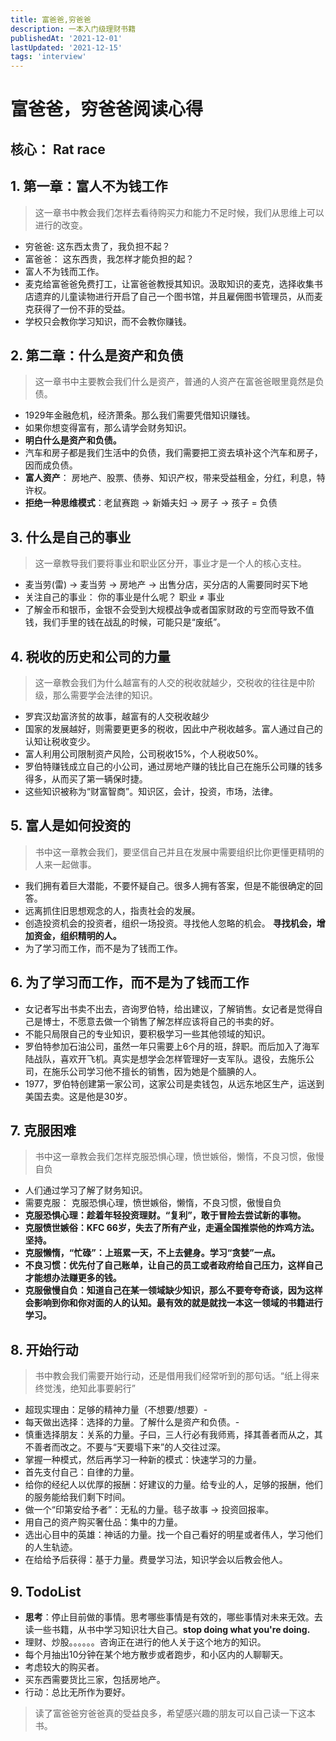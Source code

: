 ```yaml
---
title: 富爸爸,穷爸爸
description: 一本入门级理财书籍
publishedAt: '2021-12-01'
lastUpdated: '2021-12-15'
tags: 'interview'
---
```


# 富爸爸，穷爸爸阅读心得

## 核心： Rat race

## 1. 第一章：富人不为钱工作
> 这一章书中教会我们怎样去看待购买力和能力不足时候，我们从思维上可以进行的改变。
- 穷爸爸: 这东西太贵了，我负担不起？
- 富爸爸： 这东西贵，我怎样才能负担的起？
- 富人不为钱而工作。
- 麦克给富爸爸免费打工，让富爸爸教授其知识。汲取知识的麦克，选择收集书店遗弃的儿童读物进行开启了自己一个图书馆，并且雇佣图书管理员，从而麦克获得了一份不菲的受益。
- 学校只会教你学习知识，而不会教你赚钱。

## 2. 第二章：什么是资产和负债
> 这一章书中主要教会我们什么是资产，普通的人资产在富爸爸眼里竟然是负债。
- 1929年金融危机，经济萧条。那么我们需要凭借知识赚钱。
- 如果你想变得富有，那么请学会财务知识。
- **明白什么是资产和负债。**
- 汽车和房子都是我们生活中的负债，我们需要把工资去填补这个汽车和房子，因而成负债。
- **富人资产**： 房地产、股票、债券、知识产权，带来受益租金，分红，利息，特许权。
- **拒绝一种思维模式**：老鼠赛跑 → 新婚夫妇 → 房子 → 孩子 = 负债

## 3. 什么是自己的事业
> 这一章教导我们要将事业和职业区分开，事业才是一个人的核心支柱。
- 麦当劳(雷) → 麦当劳 → 房地产 → 出售分店，买分店的人需要同时买下地
- 关注自己的事业： 你的事业是什么呢？ 职业 ≠ 事业
- 了解金币和银币，金银不会受到大规模战争或者国家财政的亏空而导致不值钱，我们手里的钱在战乱的时候，可能只是“废纸”。

## 4. 税收的历史和公司的力量
> 这一章教会我们为什么越富有的人交的税收就越少，交税收的往往是中阶级，那么需要学会法律的知识。
- 罗宾汉劫富济贫的故事，越富有的人交税收越少
- 国家的发展越好，则需要更更多的税收，因此中产税收越多。富人通过自己的认知让税收变少。
- 富人利用公司限制资产风险，公司税收15%，个人税收50%。
- 罗伯特赚钱成立自己的小公司，通过房地产赚的钱比自己在施乐公司赚的钱多得多，从而买了第一辆保时捷。
- 这些知识被称为“财富智商”。知识区，会计，投资，市场，法律。

## 5. 富人是如何投资的
> 书中这一章教会我们，要坚信自己并且在发展中需要组织比你更懂更精明的人来一起做事。
- 我们拥有着巨大潜能，不要怀疑自己。很多人拥有答案，但是不能很确定的回答。
- 远离抓住旧思想观念的人，指责社会的发展。
- 创造投资机会的投资者，组织一场投资。寻找他人忽略的机会。 **寻找机会，增加资金，组织精明的人。**
- 为了学习而工作，而不是为了钱而工作。

## 6. 为了学习而工作，而不是为了钱而工作
- 女记者写出书卖不出去，咨询罗伯特，给出建议，了解销售。女记者是觉得自己是博士，不愿意去做一个销售了解怎样应该将自己的书卖的好。
- 不能只局限自己的专业知识，要积极学习一些其他领域的知识。
- 罗伯特参加石油公司，虽然一年只需要上6个月的班，辞职。而后加入了海军陆战队，喜欢开飞机。真实是想学会怎样管理好一支军队。退役，去施乐公司，在施乐公司学习他不擅长的销售，因为她是个腼腆的人。
- 1977，罗伯特创建第一家公司，这家公司是卖钱包，从远东地区生产，运送到美国去卖。这是他是30岁。

## 7. 克服困难
> 书中这一章教会我们怎样克服恐惧心理，愤世嫉俗，懒惰，不良习惯，傲慢自负
- 人们通过学习了解了财务知识。
- 需要克服： 克服恐惧心理，愤世嫉俗，懒惰，不良习惯，傲慢自负
- **克服恐惧心理：趁着年轻投资理财。“复利”，敢于冒险去尝试新的事物。**
- **克服愤世嫉俗：KFC 66岁，失去了所有产业，走遍全国推崇他的炸鸡方法。坚持。**
- **克服懒惰，“忙碌”：上班累一天，不上去健身。学习“贪婪”一点。**
- **不良习惯：优先付了自己账单，让自己的员工或者政府给自己压力，这样自己才能想办法赚更多的钱。**
- **克服傲慢自负：知道自己在某一领域缺少知识，那么不要夸夸奇谈，因为这样会影响到你和你对面的人的认知。最有效的就是就找一本这一领域的书籍进行学习。**

## 8. 开始行动
> 书中教会我们需要开始行动，还是借用我们经常听到的那句话。“纸上得来终觉浅，绝知此事要躬行”
- 超现实理由：足够的精神力量（不想要/想要）-
- 每天做出选择：选择的力量。了解什么是资产和负债。-
- 慎重选择朋友：关系的力量。子曰，三人行必有我师焉，择其善者而从之，其不善者而改之。不要与“天要塌下来”的人交往过深。
- 掌握一种模式，然后再学习一种新的模式：快速学习的力量。
- 首先支付自己：自律的力量。
- 给你的经纪人以优厚的报酬：好建议的力量。给专业的人，足够的报酬，他们的服务能给我们剩下时间。
- 做一个“印第安给予者”：无私的力量。毯子故事 → 投资回报率。
- 用自己的资产购买奢仕品：集中的力量。
- 选出心目中的英雄：神话的力量。找一个自己看好的明星或者伟人，学习他们的人生轨迹。
- 在给给予后获得：基于力量。费曼学习法，知识学会以后教会他人。

## 9. TodoList
- **思考**：停止目前做的事情。思考哪些事情是有效的，哪些事情对未来无效。去读一些书籍，从书中学习知识壮大自己。**stop doing what you're doing.**
- 理财、炒股。。。。。。咨询正在进行的他人关于这个地方的知识。
- 每个月抽出10分钟在某个地方散步或者跑步，和小区内的人聊聊天。
- 考虑较大的购买者。
- 买东西需要货比三家，包括房地产。
- 行动：总比无所作为要好。

> 读了富爸爸穷爸爸真的受益良多，希望感兴趣的朋友可以自己读一下这本书。